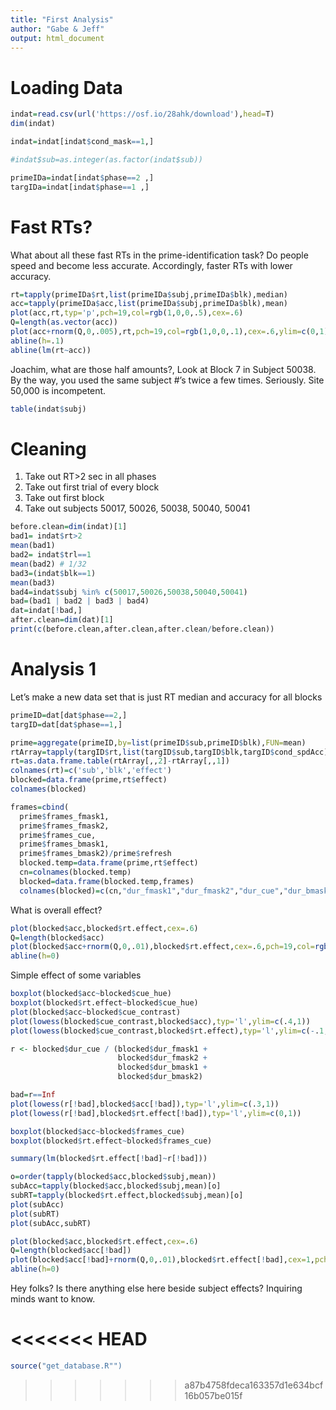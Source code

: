 ```yaml
---
title: "First Analysis"
author: "Gabe & Jeff"
output: html_document
---
```

# Loading Data

```r

indat=read.csv(url('https://osf.io/28ahk/download'),head=T)
dim(indat)

indat=indat[indat$cond_mask==1,]

#indat$sub=as.integer(as.factor(indat$sub))

primeIDa=indat[indat$phase==2 ,]
targIDa=indat[indat$phase==1 ,]
```


# Fast RTs?

What about all these fast RTs in the prime-identification task?  Do people speed and become less accurate.  Accordingly, faster RTs with lower accuracy.

```r
rt=tapply(primeIDa$rt,list(primeIDa$subj,primeIDa$blk),median)
acc=tapply(primeIDa$acc,list(primeIDa$subj,primeIDa$blk),mean)
plot(acc,rt,typ='p',pch=19,col=rgb(1,0,0,.5),cex=.6)
Q=length(as.vector(acc))
plot(acc+rnorm(Q,0,.005),rt,pch=19,col=rgb(1,0,0,.1),cex=.6,ylim=c(0,1))
abline(h=.1)
abline(lm(rt~acc))
```
Joachim, what are those half amounts?,  Look at Block 7 in Subject 50038.  By the way, you used the same subject #'s twice a few times.  Seriously.  Site 50,000 is incompetent.

```r
table(indat$subj)
```

# Cleaning

1. Take out RT>2 sec in all phases
2. Take out first trial of every block
3. Take out first block
4. Take out subjects 50017, 50026, 50038, 50040, 50041

```r
before.clean=dim(indat)[1]
bad1= indat$rt>2
mean(bad1)
bad2= indat$trl==1
mean(bad2) # 1/32
bad3=(indat$blk==1)
mean(bad3)
bad4=indat$subj %in% c(50017,50026,50038,50040,50041)
bad=(bad1 | bad2 | bad3 | bad4)
dat=indat[!bad,]
after.clean=dim(dat)[1]
print(c(before.clean,after.clean,after.clean/before.clean))
```  




# Analysis 1

Let's make a new data set that is just RT median and accuracy for all blocks

```r
primeID=dat[dat$phase==2,]
targID=dat[dat$phase==1,]

prime=aggregate(primeID,by=list(primeID$sub,primeID$blk),FUN=mean)
rtArray=tapply(targID$rt,list(targID$sub,targID$blk,targID$cond_spdAcc),mean)
rt=as.data.frame.table(rtArray[,,2]-rtArray[,,1])
colnames(rt)=c('sub','blk','effect')
blocked=data.frame(prime,rt$effect)
colnames(blocked)

frames=cbind(
  prime$frames_fmask1,
  prime$frames_fmask2,
  prime$frames_cue,
  prime$frames_bmask1,
  prime$frames_bmask2)/prime$refresh
  blocked.temp=data.frame(prime,rt$effect)
  cn=colnames(blocked.temp)
  blocked=data.frame(blocked.temp,frames)
  colnames(blocked)=c(cn,"dur_fmask1","dur_fmask2","dur_cue","dur_bmask1","dur_bmask2")

```


What is overall effect?
```r
plot(blocked$acc,blocked$rt.effect,cex=.6)
Q=length(blocked$acc)
plot(blocked$acc+rnorm(Q,0,.01),blocked$rt.effect,cex=.6,pch=19,col=rgb(1,0,0,.05))
abline(h=0)
```

Simple effect of some variables

```r
boxplot(blocked$acc~blocked$cue_hue)
boxplot(blocked$rt.effect~blocked$cue_hue)
plot(blocked$acc~blocked$cue_contrast)
plot(lowess(blocked$cue_contrast,blocked$acc),typ='l',ylim=c(.4,1))
plot(lowess(blocked$cue_contrast,blocked$rt.effect),typ='l',ylim=c(-.1,.1))

r <- blocked$dur_cue / (blocked$dur_fmask1 + 
                        blocked$dur_fmask2 + 
                        blocked$dur_bmask1 + 
                        blocked$dur_bmask2)

bad=r==Inf
plot(lowess(r[!bad],blocked$acc[!bad]),typ='l',ylim=c(.3,1))
plot(lowess(r[!bad],blocked$rt.effect[!bad]),typ='l',ylim=c(0,1))

boxplot(blocked$acc~blocked$frames_cue)
boxplot(blocked$rt.effect~blocked$frames_cue)

summary(lm(blocked$rt.effect[!bad]~r[!bad]))

o=order(tapply(blocked$acc,blocked$subj,mean))
subAcc=tapply(blocked$acc,blocked$subj,mean)[o]
subRT=tapply(blocked$rt.effect,blocked$subj,mean)[o]
plot(subAcc)
plot(subRT)
plot(subAcc,subRT)

```

```r
plot(blocked$acc,blocked$rt.effect,cex=.6)
Q=length(blocked$acc[!bad])
plot(blocked$acc[!bad]+rnorm(Q,0,.01),blocked$rt.effect[!bad],cex=1,pch=19,col=rgb(punif(r[!bad],0,2),1-punif(r[!bad],0,2),0,.5))
abline(h=0)
```


Hey folks?  Is there anything else here beside subject effects?  Inquiring minds want to know.

<<<<<<< HEAD
=======
```r

source("get_database.R"")
```




















>>>>>>> a87b4758fdeca163357d1e634bcf16b057be015f

